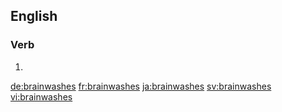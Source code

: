 ==English==

===Verb===
{{head|en}}

# {{en-third-person singular of|brainwash}}

[[de:brainwashes]]
[[fr:brainwashes]]
[[ja:brainwashes]]
[[sv:brainwashes]]
[[vi:brainwashes]]